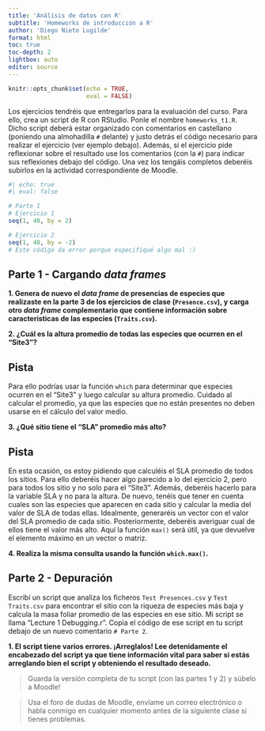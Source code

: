 ---
title: 'Análisis de datos con R'
subtitle: 'Homeworks de introducción a R'
author: 'Diego Nieto Lugilde'
format: html
toc: true
toc-depth: 2
lightbox: auto
editor: source
---

```{r setup, include=FALSE}
knitr::opts_chunk$set(echo = TRUE,
                      eval = FALSE)
```

::: {.callout-note collapse=false}
Los ejercicios tendréis que entregarlos para la evaluación del curso. Para ello, crea un script de R con RStudio. Ponle el nombre `homeworks_t1.R`. Dicho script deberá estar organizado con comentarios en castellano (poniendo una almohadilla `#` delante) y justo detrás el código necesario para realizar el ejercicio (ver ejemplo debajo). Además, si el ejercicio pide reflexionar sobre el resultado use los comentarios (con la `#`) para indicar sus reflexiones debajo del código. Una vez los tengáis completos deberéis subirlos en la actividad correspondiente de Moodle.

```{r}
#| echo: true
#| eval: false

# Parte 1
# Ejercicio 1
seq(1, 40, by = 2)

# Ejercicio 2
seq(1, 40, by = -2)
# Este código da error porque especifiqué algo mal :)

```
:::


## Parte 1 - Cargando *data frames*

**1. Genera de nuevo el *data frame* de presencias de especies que realizaste en la parte 3 de los ejercicios de clase (`Presence.csv`), y carga otro *data frame* complementario que contiene información sobre características de las especies (`Traits.csv`).**


**2. ¿Cuál es la altura promedio de todas las especies que ocurren en el "Site3"?**

::: {.callout-tip collapse="true"}
## Pista

Para ello podrías usar la función `which` para determinar que especies ocurren en el "Site3" y luego calcular su altura promedio. Cuidado al calcular el promedio, ya que las especies que no están presentes no deben usarse en el cálculo del valor medio.
:::


**3. ¿Qué sitio tiene el "SLA" promedio más alto?**

::: {.callout-tip collapse="true"}
## Pista

En esta ocasión, os estoy pidiendo que calculéis el SLA promedio de todos los sitios. Para ello deberéis hacer algo parecido a lo del ejercicio 2, pero para todos los sitio y no solo para el "Site3". Además, deberéis hacerlo para la variable SLA y no para la altura. De nuevo, tenéis que tener en cuenta cuales son las especies que aparecen en cada sitio y calcular la media del valor de SLA de todas ellas. Idealmente, generaréis un vector con el valor del SLA promedio de cada sitio. Posteriormente, deberéis averiguar cual de ellos tiene el valor más alto. Aquí la función `max()` será útil, ya que devuelve el elemento máximo en un vector o matriz.
:::


**4. Realiza la misma consulta usando la función `which.max()`.**


## Parte 2 - Depuración

Escribí un script que analiza los ficheros `Test Presences.csv` y `Test Traits.csv` para encontrar el sitio con la riqueza de especies más baja y calcula la masa foliar promedio de las especies en ese sitio. Mi script se llama "Lecture 1 Debugging.r". Copia el código de ese script en tu script debajo de un nuevo comentario `# Parte 2`.

**1. El script tiene varios errores. ¡Arreglalos! Lee detenidamente el encabezado del script ya que tiene información vital para saber si estás arreglando bien el script y obteniendo el resultado deseado.**

> Guarda la versión completa de tu script (con las partes 1 y 2) y súbelo a Moodle!

> Usa el foro de dudas de Moodle, envíame un correo electrónico o habla conmigo en cualquier momento antes de la siguiente clase si tienes problemas.